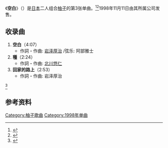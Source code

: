 {{Infobox Single 
| Name           = 空白
| Cover          = 
| Cover Size     = 
| Caption        = 
| Artist         = [[柚子_(组合)|柚子]]
| from Album     = [[柚子圆|柚子圆]]
| A-side         = 
| B-side         = 種 <br />回家的路上
| Released       = 1998年11月11日
| Format         = 
| Recorded       = 
| Genre          = [[J-Pop|J-Pop]]
| Language       = 
| Length         = 9分24秒
| Label          = 
| Writer         = [[岩泽厚治|岩泽厚治]]
| Lyricist       =
| Composer       =
| Arranger       =
| Producer       = {{link-ja|寺岡呼人|寺岡呼人}}&柚子
| Certification  = *白金（[[日本唱片協會|日本唱片協會]]）
| Chart position = *周榜第4位（[[Oricon公信榜|Oricon]]）
| Last single    = 少年<br />（1998年）
| This single    = '''空白'''<br />（1998年）
| Next single    = 总有一天<br />（1999年）
| Misc           ={{Extra track listing
 | Album         = 柚子圆
 | Type          = studio
 | prev_track    = 从烟灰缸上
 | prev_no       = 10
 | this_track    = '''空白'''
 | track_no      = 11
 | next_track    = 未練歌
 | next_no       = 12
}}{{Extra track listing
 | Album         = Home [1997-2000]
 | Type          = greatest
 | prev_track    = 星期一的周末
 | prev_no       = 6
 | this_track    = '''空白'''
 | track_no      = 7
 | next_track    = 总有一天
 | next_no       = 8
}}
}}

《'''空白'''》（{{jpn|j=からっぽ}}）是[[日本|日本]]二人组合[[柚子_(組合)|柚子]]的第3张单曲。<ref>{{Cite web|url =http://www.senha-yuzu.jp/discography/single/index10.php|title =ゆず Official Website | ディスコグラフィ | シングル|accessdate =2016-03-05|author =|date =|publisher =|language =ja|deadurl =yes|archiveurl =https://web.archive.org/web/20150706144939/http://www.senha-yuzu.jp/discography/single/index10.php|archivedate =2015-07-06}}</ref><ref>{{Cite web|url = http://www.oricon.co.jp/prof/30824/products/225294/1/|title = からっぽ | ゆず | ORICON STYLE|accessdate = 2016-03-05|author = |date = |publisher = |language = ja|archive-date = 2019-11-09|archive-url = https://web.archive.org/web/20191109202327/https://www.oricon.co.jp/prof/30824/products/225294/1/|dead-url = no}}</ref>1998年11月11日由其所属公司{{link-ja|Senha&Company|セーニャ・アンド・カンパニー}}发售。

== 收录曲 ==
# '''空白'''（4:07）
#* 作詞・作曲: [[岩泽厚治|岩泽厚治]] /弦乐: 阿部雅士
# '''種'''（2:24）
#* 作詞・作曲: [[北川悠仁|北川悠仁]]
# '''回家的路上'''（2:53）
#* 作詞・作曲: 岩泽厚治
<ref>{{Cite web|url=https://itunes.apple.com/jp/album/karappo-single/id425587086|title=ゆずの「からっぽ - Single」を iTunes で|accessdate=2016-03-05|author=|date=|publisher=Apple Inc.}}</ref>

== 参考资料 ==
{{Reflist}}

{{single-stub}}
{{柚子单曲}}
{{DEFAULTSORT:karappo}}
[[Category:柚子歌曲|Category:柚子歌曲]]
[[Category:1998年单曲|Category:1998年单曲]]
